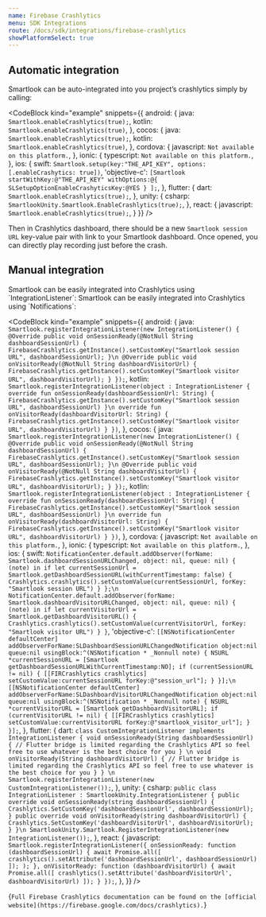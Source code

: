 ```yaml
---
name: Firebase Crashlytics
menu: SDK Integrations
route: /docs/sdk/integrations/firebase-crashlytics
showPlatformSelect: true
---
```



<Title>Firebase Crahslytics integration</Title>

## Automatic integration

Smartlook can be auto-integrated into you project’s crashlytics simply by calling:

<CodeBlock
  kind="example"
  snippets={{
    android: {
      java: `
Smartlook.enableCrashlytics(true);
      `,
      kotlin: `
Smartlook.enableCrashlytics(true)
      `,
    },
    cocos: {
      java: `
Smartlook.enableCrashlytics(true);
      `,
      kotlin: `
Smartlook.enableCrashlytics(true)
      `,
    },
    cordova: {
      javascript: `
Not available on this platform.
      `,
    },
    ionic: {
      typescript: `
Not available on this platform.
      `,
    },
    ios: {
      swift: `
Smartlook.setup(key:"THE_API_KEY", options:[.enableCrashytics: true])
      `,
      'objective-c': `
[Smartlook startWithKey:@"THE_API_KEY" withOptions:@{ SLSetupOptionEnableCrashyticsKey:@YES } ];
      `,
    },
    flutter: {
      dart: `
Smartlook.enableCrashlytics(true);
      `,
  },
  unity: {
    csharp: `
SmartlookUnity.Smartlook.EnableCrashlytics(true);
`,
  },
  react: {
      javascript: `
Smartlook.enableCrashlytics(true);
      `,
  }
  }}
/>

Then in Crashlytics dashboard, there should be a new `Smartlook session URL` key-value pair with link to your Smartlook dashboard. Once opened, you can directly play recording just before the crash.

## Manual integration

<TextBlock invisibleOn='ios'>
Smartlook can be easily integrated into Crashlytics using `IntegrationListener`:
</TextBlock>

<TextBlock visibleOn='ios'>
Smartlook can be easily integrated into Crashlytics using `Notifications`:
</TextBlock>

<CodeBlock
  kind="example"
  snippets={{
    android: {
      java: `
Smartlook.registerIntegrationListener(new IntegrationListener() {
    @Override
    public void onSessionReady(@NotNull String dashboardSessionUrl) {
        FirebaseCrashlytics.getInstance().setCustomKey("Smartlook session URL", dashboardSessionUrl);
    }\n
    @Override
    public void onVisitorReady(@NotNull String dashboardVisitorUrl) {
        FirebaseCrashlytics.getInstance().setCustomKey("Smartlook visitor URL", dashboardVisitorUrl);
    }
});
      `,
      kotlin: `
Smartlook.registerIntegrationListener(object : IntegrationListener {
    override fun onSessionReady(dashboardSessionUrl: String) {
        FirebaseCrashlytics.getInstance().setCustomKey("Smartlook session URL", dashboardSessionUrl)
    }\n
    override fun onVisitorReady(dashboardVisitorUrl: String) {
        FirebaseCrashlytics.getInstance().setCustomKey("Smartlook visitor URL", dashboardVisitorUrl)
    }
})
      `,
    },
    cocos: {
      java: `
Smartlook.registerIntegrationListener(new IntegrationListener() {
    @Override
    public void onSessionReady(@NotNull String dashboardSessionUrl) {
        FirebaseCrashlytics.getInstance().setCustomKey("Smartlook session URL", dashboardSessionUrl);
    }\n
    @Override
    public void onVisitorReady(@NotNull String dashboardVisitorUrl) {
        FirebaseCrashlytics.getInstance().setCustomKey("Smartlook visitor URL", dashboardVisitorUrl);
    }
});
      `,
      kotlin: `
Smartlook.registerIntegrationListener(object : IntegrationListener {
    override fun onSessionReady(dashboardSessionUrl: String) {
        FirebaseCrashlytics.getInstance().setCustomKey("Smartlook session URL", dashboardSessionUrl)
    }\n
    override fun onVisitorReady(dashboardVisitorUrl: String) {
        FirebaseCrashlytics.getInstance().setCustomKey("Smartlook visitor URL", dashboardVisitorUrl)
    }
})
      `,
    },
    cordova: {
      javascript: `
Not available on this platform.
      `,
    },
    ionic: {
      typescript: `
Not available on this platform.
      `,
    },
    ios: {
      swift: `
NotificationCenter.default.addObserver(forName: Smartlook.dashboardSessionURLChanged, object: nil, queue: nil) { (note) in
  if let currentSessionUrl = Smartlook.getDashboardSessionURL(withCurrentTimestamp: false) {
        Crashlytics.crashlytics().setCustomValue(currentSessionUrl, forKey: "Smartlook session URL")
  }
};\n
NotificationCenter.default.addObserver(forName: Smartlook.dashboardVisitorURLChanged, object: nil, queue: nil) { (note) in
  if let currentVisitorUrl = Smartlook.getDashboardVisitorURL() {
    Crashlytics.crashlytics().setCustomValue(currentVisitorUrl, forKey: "Smartlook visitor URL")
  }
}
      `,
      'objective-c': `
[[NSNotificationCenter defaultCenter] addObserverForName:SLDashboardSessionURLChangedNotification object:nil queue:nil usingBlock:^(NSNotification * _Nonnull note) {
    NSURL *currentSessionURL = [Smartlook getDashboardSessionURLWithCurrentTimestamp:NO];
    if (currentSessionURL != nil) {
        [[FIRCrashlytics crashlytics] setCustomValue:currentSessionURL forKey:@"session_url"];
    }
}];\n
[[NSNotificationCenter defaultCenter] addObserverForName:SLDashboardVisitorURLChangedNotification object:nil queue:nil usingBlock:^(NSNotification * _Nonnull note) {
    NSURL *currentVisitorURL = [Smartlook getDashboardVisitorURL];
    if (currentVisitorURL != nil) {
        [[FIRCrashlytics crashlytics] setCustomValue:currentVisitorURL forKey:@"smartlook_visitor_url"];
    }
}];
      `,
    },
    flutter: {
      dart: `
class CustomIntegrationListener implements IntegrationListener {
  void onSessionReady(String dashboardSessionUrl) {
    // Flutter bridge is limited regarding the Crashlytics API so feel free to use whatever is the best choice for you
  }
\n
  void onVisitorReady(String dashboardVisitorUrl) {
    // Flutter bridge is limited regarding the Crashlytics API so feel free to use whatever is the best choice for you
  }
}
\n
Smartlook.registerIntegrationListener(new CustomIntegrationListener());
      `,
  },
  unity: {
    csharp: `
public class IntegrationListener : SmartlookUnity.IntegrationListener
{
    public override void onSessionReady(string dashboardSessionUrl)
    {
        Crashlytics.SetCustomKey('dashboardSessionUrl', dashboardSessionUrl);
    }
    public override void onVisitorReady(string dashboardVisitorUrl)
    {
        Crashlytics.SetCustomKey('dashboardVisitorUrl', dashboardVisitorUrl);
    }
}\n
SmartlookUnity.Smartlook.RegisterIntegrationListener(new IntegrationListener());
`,
  },
  react: {
      javascript: `
Smartlook.registerIntegrationListener({
  onSessionReady: function (dashboardSessionUrl) {
    await Promise.all([
      crashlytics().setAttribute('dashboardSessionUrl', dashboardSessionUrl)
    ]);
);
  },
  onVisitorReady: function (dashboardVisitorUrl) {
    await Promise.all([
      crashlytics().setAttribute('dashboardVisitorUrl', dashboardVisitorUrl)
    ]);
  }
});
      `,
  },
  }}
/>

<TextBlock kind="note">{`
Full Firebase Crashlytics documentation can be found on the [official website](https://firebase.google.com/docs/crashlytics).
`}</TextBlock>
